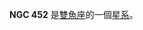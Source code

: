 {{NGCInfoBox|NGCID=NGC 452|發現者=約翰·弗里德里希·威廉·赫歇爾|發現日期=1827年11月22日|其他編號=UGC 820, MCG 5-4-10,ZWG 502.20|曆元=J2000.0
|赤經=1時16分15秒|赤緯=31°2'0"
|星座=雙魚座|星體=星系|星等=13.5|表面亮度=14.1|藍等=14.3}}

'''NGC 452''' 是[[雙魚座|雙魚座]]的一個[[星系|星系]]。

{{NGCReference|452}}
{{Catalogs|NGC=452}}

{{Galaxy-stub}}